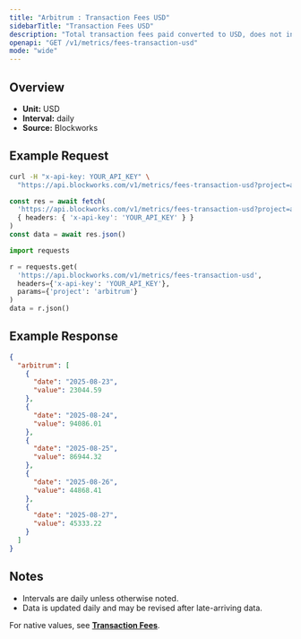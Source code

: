 ```yaml
---
title: "Arbitrum : Transaction Fees USD"
sidebarTitle: "Transaction Fees USD"
description: "Total transaction fees paid converted to USD, does not include out-of-protocol tips or additional sources of revenue"
openapi: "GET /v1/metrics/fees-transaction-usd"
mode: "wide"
---
```


## Overview

- **Unit:** USD
- **Interval:** daily
- **Source:** Blockworks

## Example Request

<CodeGroup>

```bash cURL
curl -H "x-api-key: YOUR_API_KEY" \
  "https://api.blockworks.com/v1/metrics/fees-transaction-usd?project=arbitrum"
```

```typescript TypeScript
const res = await fetch(
  'https://api.blockworks.com/v1/metrics/fees-transaction-usd?project=arbitrum',
  { headers: { 'x-api-key': 'YOUR_API_KEY' } }
)
const data = await res.json()
```

```python Python
import requests

r = requests.get(
  'https://api.blockworks.com/v1/metrics/fees-transaction-usd',
  headers={'x-api-key': 'YOUR_API_KEY'},
  params={'project': 'arbitrum'}
)
data = r.json()
```

</CodeGroup>

## Example Response

```json
{
  "arbitrum": [
    {
      "date": "2025-08-23",
      "value": 23044.59
    },
    {
      "date": "2025-08-24",
      "value": 94086.01
    },
    {
      "date": "2025-08-25",
      "value": 86944.32
    },
    {
      "date": "2025-08-26",
      "value": 44868.41
    },
    {
      "date": "2025-08-27",
      "value": 45333.22
    }
  ]
}
```

## Notes
- Intervals are daily unless otherwise noted.
- Data is updated daily and may be revised after late-arriving data.


<Note>For native values, see **[Transaction Fees](./fees-transaction)**.</Note>